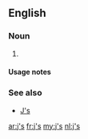 {{also|js|Js|JS|j/s|J's}}
==English==

===Noun===
{{head|en|noun plural form}}

# {{plural of|j|lang=en}}

====Usage notes====
{{U:en:plurals of letters}}

===See also===
* [[J's]]

[[ar:j's]]
[[fr:j's]]
[[my:j's]]
[[nl:j's]]